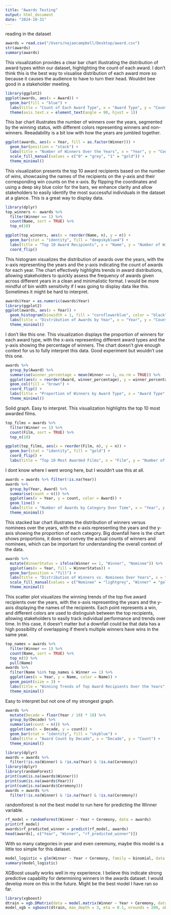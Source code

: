 ```yaml
---
title: "Awards Testing"
output: html_document
date: "2024-10-31"
---
```

reading in the dataset
```r
awards = read.csv("/Users/najaecampbell/Desktop/award.csv")
str(awards)
summary(awards)
```


This visualization provides a clear bar chart illustrating the distribution of award types within our dataset, highlighting the count of each award. I don't think this is the best way to visualise distribution of each award more so because it causes the audience to have to turn their head. Wouldnt bee good in a stakeholder meeting.
```r
library(ggplot2)
ggplot(awards, aes(x = Award)) +
  geom_bar(fill = "blue") +
  labs(title = "Count of Each Award Type", x = "Award Type", y = "Count") +
  theme(axis.text.x = element_text(angle = 90, hjust = 1))
```


This bar chart illustrates the number of winners over the years, segmented by the winning status, with different colors representing winners and non-winners. Reeadability is a bit low with how the years are jumbled together.
```r
ggplot(awards, aes(x = Year, fill = as.factor(Winner))) +
  geom_bar(position = "stack") +
  labs(title = "Number of Winners Over the Years", x = "Year", y = "Count", fill = "Winner") +
  scale_fill_manual(values = c("0" = "grey", "1" = "gold")) +
  theme_minimal()
```
This visualization presents the top 10 award recipients based on the number of wins, showcasing the names of the recipients on the y-axis and their corresponding win counts on the x-axis. By flipping the coordinates and using a deep sky blue color for the bars, we enhance clarity and allow stakeholders to easily identify the most successful individuals in the dataset at a glance. This is a great way to display data.
```r
library(dplyr)
top_winners <- awards %>%
  filter(Winner == 1) %>%
  count(Name, sort = TRUE) %>%
  top_n(10)

ggplot(top_winners, aes(x = reorder(Name, n), y = n)) +
  geom_bar(stat = "identity", fill = "deepskyblue4") +
  labs(title = "Top 10 Award Recipients", x = "Name", y = "Number of Wins") +
  coord_flip()
```

This histogram visualizes the distribution of awards over the years, with the x-axis representing the years and the y-axis indicating the count of awards for each year. The chart effectively highlights trends in award distributions, allowing stakeholders to quickly assess the frequency of awards given across different years in a clean and minimalistic format. I would be more mindful of bin width sensitivity if I was going to display data like this. Sometimes it might be hard to interpret.
```r
awards$Year = as.numeric(awards$Year)
library(ggplot2)
ggplot(awards, aes(x = Year)) +
  geom_histogram(binwidth = 1, fill = "cornflowerblue", color = "black") +
  labs(title = "Distribution of Awards by Year", x = "Year", y = "Count") +
  theme_minimal()
```
I don't like this one. This visualization displays the proportion of winners for each award type, with the x-axis representing different award types and the y-axis showing the percentage of winners. The chart doesn't give enough context for us to fully interpret this data. Good experiment but wouldn't use this one.
```r
awards %>%
  group_by(Award) %>%
  summarise(winner_percentage = mean(Winner == 1, na.rm = TRUE)) %>%
  ggplot(aes(x = reorder(Award, winner_percentage), y = winner_percentage)) +
  geom_col(fill = "brown") +
  coord_flip() +
  labs(title = "Proportion of Winners by Award Type", x = "Award Type", y = "Winner Percentage") +
  theme_minimal()

```
Solid graph. Easy to interpret. This visualization highlights the top 10 most awarded films. 
```r
top_films = awards %>%
  filter(Winner == 1) %>%
  count(Film, sort = TRUE) %>%
  top_n(10)

ggplot(top_films, aes(x = reorder(Film, n), y = n)) +
  geom_bar(stat = "identity", fill = "gold") +
  coord_flip() +
  labs(title = "Top 10 Most Awarded Films", x = "Film", y = "Number of Wins")
```

I dont know where I went wrong here, but I wouldn't use this at all.
```r
awards = awards %>% filter(!is.na(Year))
awards %>%
  group_by(Year, Award) %>%
  summarise(count = n()) %>%
  ggplot(aes(x = Year, y = count, color = Award)) +
  geom_line() +
  labs(title = "Number of Awards by Category Over Time", x = "Year", y = "Count") +
  theme_minimal()
```
This stacked bar chart illustrates the distribution of winners versus nominees over the years, with the x-axis representing the years and the y-axis showing the proportion of each category. Big downfall here is  the chart shows proportions, it does not convey the actual counts of winners and nominees, which can be important for understanding the overall context of the data. 
```r
awards %>%
  mutate(WinnerStatus = ifelse(Winner == 1, "Winner", "Nominee")) %>%
  ggplot(aes(x = Year, fill = WinnerStatus)) +
  geom_bar(position = "fill") +
  labs(title = "Distribution of Winners vs. Nominees Over Years", x = "Year", y = "Proportion") +
  scale_fill_manual(values = c("Nominee" = "lightgrey", "Winner" = "gold")) +
  theme_minimal()

```

This scatter plot visualizes the winning trends of the top five award recipients over the years, with the x-axis representing the years and the y-axis displaying the names of the recipients. Each point represents a win, and different colors are used to distinguish between the top recipients, allowing stakeholders to easily track individual performance and trends over time. In this case, it doesn't matter but a downfall could be that data has a high possibility of overlapping if there's multiple winners have wins in the same year.
```r
top_names = awards %>%
  filter(Winner == 1) %>%
  count(Name, sort = TRUE) %>%
  top_n(5) %>%
  pull(Name)
awards %>%
  filter(Name %in% top_names & Winner == 1) %>%
  ggplot(aes(x = Year, y = Name, color = Name)) +
  geom_point(size = 3) +
  labs(title = "Winning Trends of Top Award Recipients Over the Years", x = "Year", y = "Name") +
  theme_minimal()
```
Easy to interpret but not one of my strongest graph. 
```r
awards %>%
  mutate(Decade = floor(Year / 10) * 10) %>%
  group_by(Decade) %>%
  summarise(count = n()) %>%
  ggplot(aes(x = Decade, y = count)) +
  geom_bar(stat = "identity", fill = "skyblue") +
  labs(title = "Award Count by Decade", x = "Decade", y = "Count") +
  theme_minimal()
```

```r
library(dplyr)
awards = awards %>% 
  filter(!is.na(Winner) & !is.na(Year) & !is.na(Ceremony))
library(dplyr)
library(randomForest)
print(sum(is.na(awards$Winner)))
print(sum(is.na(awards$Year)))
print(sum(is.na(awards$Ceremony)))
awards = awards %>% 
  filter(!is.na(Winner) & !is.na(Year) & !is.na(Ceremony))
```

randomforest is not the best model to run here for predicting the Winner variable.
```r
rf_model = randomForest(Winner ~ Year + Ceremony, data = awards)
print(rf_model)
awards$rf_predicted_winner = predict(rf_model, awards)
head(awards[, c("Year", "Winner", "rf_predicted_winner")])
```
With so many categories in year and even ceremony, maybe this model is a little too simple for this dataset.
```r
model_logistic = glm(Winner ~ Year + Ceremony, family = binomial, data = awards)
summary(model_logistic)
```

XGBoost usually works well in my experience. I believe this indicate strong predictive capability for determining winners in the awards dataset. I would develop more on this in the future. Might be the best model I have ran so far.
```r
library(xgboost)
dtrain = xgb.DMatrix(data = model.matrix(Winner ~ Year + Ceremony, data = awards), label = awards$Winner)
model_xgb = xgboost(dtrain, max_depth = 3, eta = 0.1, nrounds = 200, objective = "binary:logistic")
```

